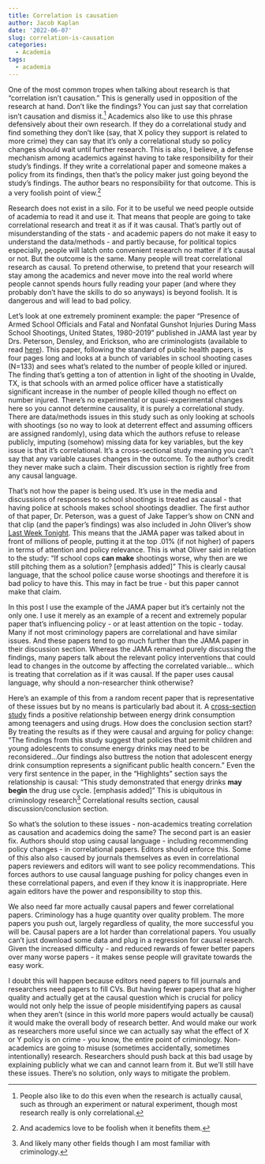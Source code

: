 ```yaml
---
title: Correlation is causation
author: Jacob Kaplan
date: '2022-06-07'
slug: correlation-is-causation
categories:
  - Academia
tags:
  - academia
---
```


One of the most common tropes when talking about research is that "correlation isn't causation." This is generally used in opposition of the research at hand. Don't like the findings? You can just say that correlation isn't causation and dismiss it.^[People also like to do this even when the research is actually causal, such as through an experiment or natural experiment, though most research really is only correlational.] Academics also like to use this phrase defensively about their own research. If they do a correlational study and find something they don't like  (say, that X policy they support is related to more crime) they can say that it's only a correlational study so policy changes should wait until further research. This is also, I believe, a defense mechanism among academics against having to take responsibility for their study's findings. If they write a correlational paper and someone makes a policy from its findings, then that's the policy maker just going beyond the study's findings. The author bears no responsibility for that outcome. This is a very foolish point of view.^[And academics love to be foolish when it benefits them.]

Research does not exist in a silo. For it to be useful we need people outside of academia to read it and use it. That means that people are going to take correlational research and treat it as if it was causal. That's partly out of misunderstanding of the stats - and academic papers do not make it easy to understand the data/methods - and partly because, for political topics especially, people will latch onto convenient research no matter if it's causal or not. But the outcome is the same. Many people will treat correlational research as causal. To pretend otherwise, to pretend that your research will stay among the academics and never move into the real world where people cannot spends hours fully reading your paper (and where they probably don't have the skills to do so anyways) is beyond foolish. It is dangerous and will lead to bad policy.

Let's look at one extremely prominent example: the paper "Presence of Armed School Officials and Fatal and Nonfatal Gunshot Injuries During Mass School Shootings, United States, 1980-2019" published in JAMA last year by Drs. Peterson, Densley, and Erickson, who are criminologists (available to read [here](https://jamanetwork.com/journals/jamanetworkopen/fullarticle/2776515)). This paper, following the standard of public health papers, is four pages long and looks at a bunch of variables in school shooting cases (N=133) and sees what's related to the number of people killed or injured. The finding that's getting a ton of attention in light of the shooting in Uvalde, TX, is that schools with an armed police officer have a statistically significant increase in the number of people killed though no effect on number injured. There's no experimental or quasi-experimental changes here so you cannot determine causality, it is purely a correlational study. There are data/methods issues in this study such as only looking at schools with shootings (so no way to look at deterrent effect and assuming officers are assigned randomly), using data which the authors refuse to release publicly, imputing (somehow) missing data for key variables, but the key issue is that it's correlational. It's a cross-sectional study meaning you can't say that any variable causes changes in the outcome. To the author's credit they never make such a claim. Their discussion section is rightly free from any causal language. 

That's not how the paper is being used. It's use in the media and discussions of responses to school shootings is treated as causal - that having police at schools makes school shootings deadlier. The first author of that paper, Dr. Peterson, was a guest of Jake Tapper's show on CNN and that clip (and the paper's findings) was also included in John Oliver's show [Last Week Tonight](https://www.youtube.com/watch?v=KgwqQGvYt0g&feature=emb_title). This means that the JAMA paper was talked about in front of millions of people, putting it at the top .01% (if not higher) of papers in terms of attention and policy relevance. This is what Oliver said in relation to the study: "If school cops **can make** shootings worse, why then are we still pitching them as a solution? [emphasis added]" This is clearly causal language, that the school police cause worse shootings and therefore it is bad policy to have this. This may in fact be true - but this paper cannot make that claim. 

In this post I use the example of the JAMA paper but it's certainly not the only one. I use it merely as an example of a recent and extremely popular paper that's influencing policy - or at least attention on the topic - today. Many if not most criminology papers are correlational and have similar issues. And these papers tend to go much further than the JAMA paper in their discussion section. Whereas the JAMA remained purely discussing the findings, many papers talk about the relevant policy interventions that could lead to changes in the outcome by affecting the correlated variable... which is treating that correlation as if it was causal. If the paper uses causal language, why should a non-researcher think otherwise?

Here's an example of this from a random recent paper that is representative of these issues but by no means is particularly bad about it. A [cross-section study](https://www.sciencedirect.com/science/article/pii/S0091743517304759#s0040) finds a positive relationship between energy drink consumption among teenagers and using drugs. How does the conclusion section start? By treating the results as if they were causal and arguing for policy change: "The findings from this study suggest that policies that permit children and young adolescents to consume energy drinks may need to be reconsidered...Our findings also buttress the notion that adolescent energy drink consumption represents a significant public health concern." Even the very first sentence in the paper, in the "Highlights" section says the relationship is causal: "This study demonstrated that energy drinks **may begin** the drug use cycle. [emphasis added]" This is ubiquitous in criminology research^[And likely many other fields though I am most familiar with criminology.] Correlational results section, causal discussion/conclusion section. 

So what's the solution to these issues - non-academics treating correlation as causation and academics doing the same? The second part is an easier fix. Authors should stop using causal language - including recommending policy changes - in correlational papers. Editors should enforce this. Some of this also also caused by journals themselves as even in correlational papers reviewers and editors will want to see policy recommendations. This forces authors to use causal language pushing for policy changes even in these correlational papers, and even if they know it is inappropriate. Here again editors have the power and responsibility to stop this. 

We also need far more actually causal papers and fewer correlational papers. Criminology has a huge quantity over quality problem. The more papers you push out, largely regardless of quality, the more successful you will be. Causal papers are a lot harder than correlational papers. You usually can't just download some data and plug in a regression for causal research. Given the increased difficulty - and reduced rewards of fewer better papers over many worse papers - it makes sense people will gravitate towards the easy work. 

I doubt this will happen because editors need papers to fill journals and researchers need papers to fill CVs. But having fewer papers that are higher quality and actually get at the causal question which is crucial for policy would not only help the issue of people misidentifying papers as causal when they aren't (since in this world more papers would actually be causal) it would make the overall body of research better. And would make our work as researchers more useful since we can actually say what the effect of X or Y policy is on crime - you know, the entire point of criminology. Non-academics are going to misuse (sometimes accidentally, sometimes intentionally) research. Researchers should push back at this bad usage by explaining publicly what we can and cannot learn from it. But we'll still have these issues. There's no solution, only ways to mitigate the problem.

